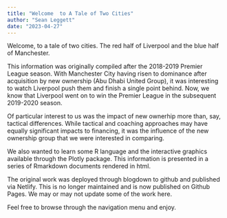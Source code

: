 ```yaml
---
title: "Welcome  to A Tale of Two Cities"
author: "Sean Leggett"
date: "2023-04-27"
---
```


Welcome, to a tale of two cities. The red half of Liverpool and the blue half of Manchester.

This information was originally compiled after the 2018-2019 Premier League season. With Manchester City having risen to dominance after acquisition by new ownership (Abu Dhabi United Group), it was interesting to watch Liverpool push them and finish a single point behind. Now, we know that Liverpool went on to win the Premier League in the subsequent 2019-2020 season.

Of particular interest to us was the impact of new ownerhip more than, say, tactical differences. While tactical and coaching approaches may have equally significant impacts to financing, it was the influence of the new ownership group that we were interested in comparing.

We also wanted to learn some R language and the interactive graphics available through the Plotly package. This information is presented in a series of Rmarkdown documents rendered in html.

The original work was deployed through blogdown to github and published via Netlify. This is no longer maintained and is now published on Github Pages. We may or may not update some of the work here.

Feel free to browse through the navigation menu and enjoy.